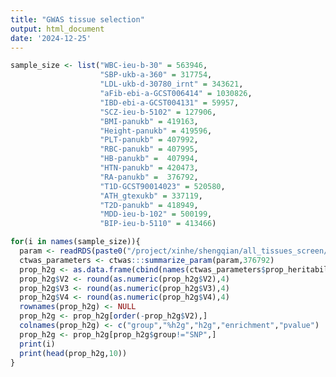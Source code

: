 ```yaml
---
title: "GWAS tissue selection"
output: html_document
date: '2024-12-25'
---
```


```r
sample_size <- list("WBC-ieu-b-30" = 563946,
                    "SBP-ukb-a-360" = 317754,
                    "LDL-ukb-d-30780_irnt" = 343621,
                    "aFib-ebi-a-GCST006414" = 1030826,
                    "IBD-ebi-a-GCST004131" = 59957,
                    "SCZ-ieu-b-5102" = 127906,
                    "BMI-panukb" = 419163,
                    "Height-panukb" = 419596,
                    "PLT-panukb" = 407992,
                    "RBC-panukb" = 407995,
                    "HB-panukb" =  407994,
                    "HTN-panukb" = 420473,
                    "RA-panukb" =  376792,
                    "T1D-GCST90014023" = 520580,
                    "ATH_gtexukb" = 337119,
                    "T2D-panukb" = 418949,
                    "MDD-ieu-b-102" = 500199,
                    "BIP-ieu-b-5110" = 413466)

for(i in names(sample_size)){
  param <- readRDS(paste0("/project/xinhe/shengqian/all_tissues_screen/results_E/",i,"/",i,".param.RDS"))
  ctwas_parameters <- ctwas:::summarize_param(param,376792)
  prop_h2g <- as.data.frame(cbind(names(ctwas_parameters$prop_heritability),ctwas_parameters$prop_heritability,ctwas_parameters$group_pve, c(ctwas_parameters$enrichment,1), param$group_pvalue))
  prop_h2g$V2 <- round(as.numeric(prop_h2g$V2),4)
  prop_h2g$V3 <- round(as.numeric(prop_h2g$V3),4)
  prop_h2g$V4 <- round(as.numeric(prop_h2g$V4),4)
  rownames(prop_h2g) <- NULL
  prop_h2g <- prop_h2g[order(-prop_h2g$V2),]
  colnames(prop_h2g) <- c("group","%h2g","h2g","enrichment","pvalue")
  prop_h2g <- prop_h2g[prop_h2g$group!="SNP",]
  print(i)
  print(head(prop_h2g,10))
}
```
